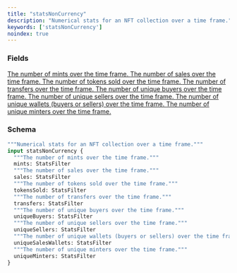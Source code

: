 ```yaml
---
title: "statsNonCurrency"
description: "Numerical stats for an NFT collection over a time frame."
keywords: ['statsNonCurrency']
noindex: true
---
```


### Fields

<a href="/api-reference/types/statsfilter">
  <ResponseField name="mints" type="StatsFilter">
    The number of mints over the time frame.
  </ResponseField>
</a>

<a href="/api-reference/types/statsfilter">
  <ResponseField name="sales" type="StatsFilter">
    The number of sales over the time frame.
  </ResponseField>
</a>

<a href="/api-reference/types/statsfilter">
  <ResponseField name="tokensSold" type="StatsFilter">
    The number of tokens sold over the time frame.
  </ResponseField>
</a>

<a href="/api-reference/types/statsfilter">
  <ResponseField name="transfers" type="StatsFilter">
    The number of transfers over the time frame.
  </ResponseField>
</a>

<a href="/api-reference/types/statsfilter">
  <ResponseField name="uniqueBuyers" type="StatsFilter">
    The number of unique buyers over the time frame.
  </ResponseField>
</a>

<a href="/api-reference/types/statsfilter">
  <ResponseField name="uniqueSellers" type="StatsFilter">
    The number of unique sellers over the time frame.
  </ResponseField>
</a>

<a href="/api-reference/types/statsfilter">
  <ResponseField name="uniqueSalesWallets" type="StatsFilter">
    The number of unique wallets (buyers or sellers) over the time frame.
  </ResponseField>
</a>

<a href="/api-reference/types/statsfilter">
  <ResponseField name="uniqueMinters" type="StatsFilter">
    The number of unique minters over the time frame.
  </ResponseField>
</a>

### Schema


```graphql 
"""Numerical stats for an NFT collection over a time frame."""
input statsNonCurrency {
  """The number of mints over the time frame."""
  mints: StatsFilter
  """The number of sales over the time frame."""
  sales: StatsFilter
  """The number of tokens sold over the time frame."""
  tokensSold: StatsFilter
  """The number of transfers over the time frame."""
  transfers: StatsFilter
  """The number of unique buyers over the time frame."""
  uniqueBuyers: StatsFilter
  """The number of unique sellers over the time frame."""
  uniqueSellers: StatsFilter
  """The number of unique wallets (buyers or sellers) over the time frame."""
  uniqueSalesWallets: StatsFilter
  """The number of unique minters over the time frame."""
  uniqueMinters: StatsFilter
}
```
